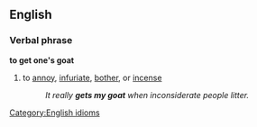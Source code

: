 ==English==
===Verbal phrase===
'''to get one's goat'''
#to [[annoy]], [[infuriate]], [[bother]], or [[incense]]
#:''It really '''gets my goat''' when inconsiderate people litter.''
[[Category:English idioms]]
